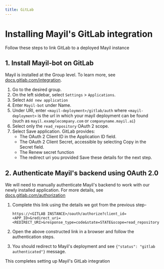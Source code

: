 ```yaml
---
title: GitLab
---
```


# Installing Mayil's GitLab integration
Follow these steps to link GitLab to a deployed Mayil instance

## 1. Install Mayil-bot on GitLab

Mayil is installed at the Group level. To learn more, see [docs.gitlab.com/integration](https://docs.gitlab.com/ee/integration/oauth_provider.html#create-a-group-owned-application).

1. Go to the desired group.
2. On the left sidebar, select `Settings` > `Applications`.
3. Select `Add new application`
3. Enter `Mayil-bot` under Name.
4. Under URI, enter `<mayil-deployment>/gitlab/auth` where `<mayil-deployment>` is the url in which your mayil deployment can be found (such as `mayil.examplecompany.com` or `companyname.mayil.ai`)
5. Select only the `read_repository` OAuth 2 scope.
6. Select Save application. GitLab provides:
    - The OAuth 2 Client ID in the Application ID field.
    - The OAuth 2 Client Secret, accessible by selecting Copy in the Secret field.
    - The Renew secret function
    - The redirect uri you provided
   Save these details for the next step.
    

## 2. Authenticate Mayil's backend using OAuth 2.0

We will need to manually authenticate Mayil's backend to work with our newly installed application. For more details, see [docs.gitlab.com/authorization](https://docs.gitlab.com/ee/api/oauth2.html#authorization-code-flow)

1. Complete this link using the details we got from the previous step-

    `https://<GITLAB INSTANCE>/oauth/authorize?client_id=<APP_ID>&redirect_uri=<REDIRECT_URI>&response_type=code&state=STATE&scope=read_repository`

2. Open the above constructed link in a browser and follow the authentication steps. 
3. You should redirect to Mayil's deployment and see `{"status": "gitlab authenticated"}` message.

This completes setting up Mayil's GitLab integration